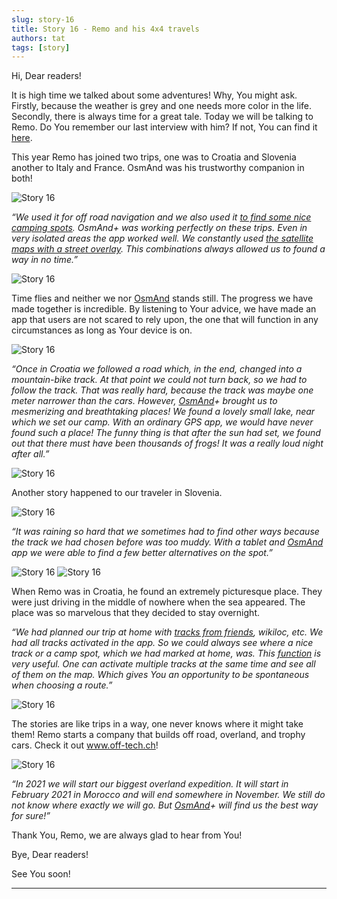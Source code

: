 ```yaml
---
slug: story-16
title: Story 16 - Remo and his 4x4 travels
authors: tat
tags: [story]
---
```



Hi, Dear readers!

It is high time we talked about some adventures! Why, You might ask. Firstly, because the weather is grey and one needs more color in the life. Secondly, there is always time for a great tale. Today we will be talking to Remo. Do You remember our last interview with him? If not, You can find it <a href="https://osmand.net/blog/story-4">here</a>.

This year Remo has joined two trips, one was to Croatia and Slovenia another to Italy and France. OsmAnd was his trustworthy companion in both!

![Story 16](./1.jpg)

<!--truncate-->

_“We used it for off road navigation and we also used it <a href="https://osmand.net/docs/user/search/search-poi">to find some nice camping spots</a>._
_OsmAnd+ was working perfectly on these trips. Even in very isolated areas the app worked well. We constantly used <a href="https://osmand.net/docs/user/plugins/online-map">the satellite maps with a street overlay</a>. This combinations always allowed us to found a way in no time.”_

![Story 16](./2.jpg)

Time flies and neither we nor <a href="https://osmand.net/">OsmAnd</a> stands still. The progress we have made together is incredible. By listening to Your advice, we have made an app that users are not scared to rely upon, the one that will function in any circumstances as long as Your device is on.

![Story 16](./3.jpg)

_“Once in Croatia we followed a road which, in the end, changed into a mountain-bike track. At that point we could not turn back, so we had to follow the track. That was really hard, because the track was maybe one meter narrower than the cars._
_However, <a href="https://osmand.net/">OsmAnd</a>+ brought us to mesmerizing and breathtaking places! We found a lovely small lake, near which we set our camp. With an ordinary GPS app, we would have never found such a place! The funny thing is that after the sun had set, we found out that there must have been thousands of frogs! It was a really loud night after all.”_

![Story 16](./4.jpg)

Another story happened to our traveler in Slovenia.

![Story 16](./5.jpg)

_“It was raining so hard that we sometimes had to find other ways because the track we had chosen before was too muddy. With a tablet and <a href="https://osmand.net/">OsmAnd</a> app we were able to find a few better alternatives on the spot.”_

![Story 16](./6.jpg)
![Story 16](./7.jpg)

When Remo was in Croatia, he found an extremely picturesque place. They were just driving in the middle of nowhere when the sea appeared. The place was so marvelous that they decided to stay overnight.

_“We had planned our trip at home with <a href="https://osmand.net/docs/user/plan-route/create-route">tracks from friends</a>, wikiloc, etc. We had all tracks activated in the app. So we could always see where a nice track or a camp spot, which we had marked at home, was. This <a href="https://osmand.net/docs/user/personal/tracks"> function</a> is very useful. One can activate multiple tracks at the same time and see all of them on the map. Which gives You an opportunity to be spontaneous when choosing a route.”_

![Story 16](./8.jpg)

The stories are like trips in a way, one never knows where it might take them!
Remo starts a company that builds off road, overland, and trophy cars. Check it out <a href="http://www.off-tech.ch/">www.off-tech.ch</a>!

![Story 16](./10.png)

_“In 2021 we will start our biggest overland expedition. It will start in February 2021 in Morocco and will end somewhere in November. We still do not know where exactly we will go. But <a href="https://osmand.net/">OsmAnd</a>+ will find us the best way for sure!”_

Thank You, Remo, we are always glad to hear from You!

Bye, Dear readers!

See You soon!
_________________________________________________

<LinksSocial/>
<LinksTelegram/>

<AndroidStore/>
<AppleStore/>